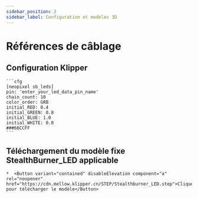 ```yaml
---
sidebar_position: 2
sidebar_label: Configuration et modèles 3D
---
```


# Références de câblage

## Configuration Klipper

    ```cfg
    [neopixel sb_leds]
    pin: 'enter_your_led_data_pin_name'
    chain_count: 10
    color_order: GRB
    initial_RED: 0.4
    initial_GREEN: 0.8
    initial_BLUE: 1.0
    initial_WHITE: 0.0
    ###66CCFF
    ```

## Téléchargement du modèle fixe StealthBurner_LED applicable

    *  <Button variant="contained" disableElevation component="a" rel="noopener" href="https://cdn.mellow.klipper.cn/STEP/Stealthburner_LED.step">Cliquez pour télécharger le modèle</Button>
